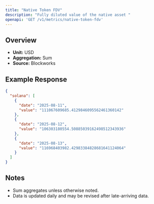 ```yaml
---
title: "Native Token FDV"
description: "Fully diluted value of the native asset "
openapi: 'GET /v1/metrics/native-token-fdv'
---
```


## Overview

- **Unit:** USD
- **Aggregation:** Sum
- **Source:** Blockworks

## Example Response

```json
{
  "solana": [
    {
      "date": "2025-08-11",
      "value": "111067609685.4129846095562461360142"
    },
    {
      "date": "2025-08-12",
      "value": "106303180554.50885039162498512343936"
    },
    {
      "date": "2025-08-13",
      "value": "116968403982.42983384828681641124064"
    }
  ]
}
```

## Notes
- Sum aggregates unless otherwise noted.
- Data is updated daily and may be revised after late-arriving data.
